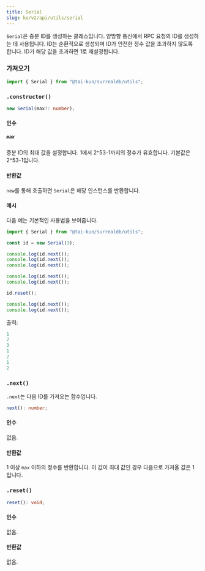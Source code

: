 ```yaml
---
title: Serial
slug: ko/v2/api/utils/serial
---
```



`Serial`은 증분 ID를 생성하는 클래스입니다. 양방향 통신에서 RPC 요청의 ID를 생성하는 데 사용됩니다. ID는 순환적으로 생성되며 ID가 안전한 정수 값을 초과하지 않도록 합니다. ID가 해당 값을 초과하면 1로 재설정됩니다.

### 가져오기

```ts
import { Serial } from "@tai-kun/surrealdb/utils";
```

### `.constructor()`

```ts
new Serial(max?: number);
```

#### 인수

##### `max`

증분 ID의 최대 값을 설정합니다. 1에서 2^53-1까지의 정수가 유효합니다. 기본값은 2^53-1입니다.

#### 반환값

`new`를 통해 호출하면 `Serial`은 해당 인스턴스를 반환합니다.

#### 예시

다음 예는 기본적인 사용법을 보여줍니다.

```ts
import { Serial } from "@tai-kun/surrealdb/utils";

const id = new Serial(3);

console.log(id.next());
console.log(id.next());
console.log(id.next());

console.log(id.next());
console.log(id.next());

id.reset();

console.log(id.next());
console.log(id.next());
```

출력:

```js
1
2
3
1
2
1
2
```

### `.next()` <Badge variant="instance" /><Badge variant="method" />

`.next`는 다음 ID를 가져오는 함수입니다.

```ts
next(): number;
```

#### 인수

없음.

#### 반환값

1 이상 `max` 이하의 정수를 반환합니다. 이 값이 최대 값인 경우 다음으로 가져올 값은 1입니다.

### `.reset()` <Badge variant="instance" /><Badge variant="method" />

```ts
reset(): void;
```

#### 인수

없음.

#### 반환값

없음.
